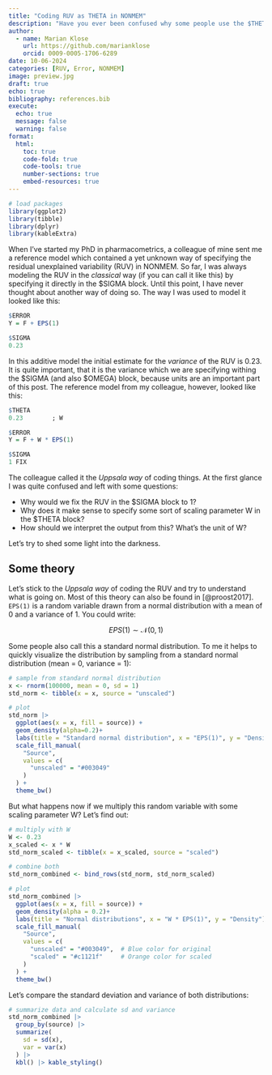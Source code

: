 ```yaml
---
title: "Coding RUV as THETA in NONMEM"
description: "Have you ever been confused why some people use the $THETA block to code their RUV in NONMEM? You are not alone!"
author:
  - name: Marian Klose
    url: https://github.com/marianklose
    orcid: 0009-0005-1706-6289
date: 10-06-2024
categories: [RUV, Error, NONMEM] 
image: preview.jpg
draft: true 
echo: true
bibliography: references.bib
execute:
  echo: true
  message: false
  warning: false
format:
  html:
    toc: true
    code-fold: true
    code-tools: true
    number-sections: true
    embed-resources: true
---
```


```r
# load packages
library(ggplot2)
library(tibble)
library(dplyr)
library(kableExtra)
```

When I've started my PhD in pharmacometrics, a colleague of mine sent me a reference model which contained a yet unknown way of specifying the residual unexplained variability (RUV) in NONMEM. So far, I was always modeling the RUV in the *classical* way (if you can call it like this) by specifying it directly in the \$SIGMA block. Until this point, I have never thought about another way of doing so. The way I was used to model it looked like this:

``` r
$ERROR
Y = F + EPS(1)

$SIGMA
0.23
```

In this additive model the initial estimate for the *variance* of the RUV is 0.23. It is quite important, that it is the variance which we are specifying withing the \$SIGMA (and also \$OMEGA) block, because units are an important part of this post. The reference model from my colleague, however, looked like this:

``` r
$THETA
0.23        ; W 

$ERROR
Y = F + W * EPS(1)

$SIGMA
1 FIX
```

The colleague called it the *Uppsala way* of coding things. At the first glance I was quite confused and left with some questions:

-   Why would we fix the RUV in the \$SIGMA block to 1?
-   Why does it make sense to specify some sort of scaling parameter W in the \$THETA block?
-   How should we interpret the output from this? What's the unit of W?

Let's try to shed some light into the darkness.

## Some theory

Let's stick to the *Uppsala way* of coding the RUV and try to understand what is going on. Most of this theory can also be found in [@proost2017]. `EPS(1)` is a random variable drawn from a normal distribution with a mean of 0 and a variance of 1. You could write:

$$EPS(1) \sim \mathcal{N}(0,1)$$

Some people also call this a standard normal distribution. To me it helps to quickly visualize the distribution by sampling from a standard normal distribution (mean = 0, variance = 1):

```r
# sample from standard normal distribution
x <- rnorm(100000, mean = 0, sd = 1)
std_norm <- tibble(x = x, source = "unscaled")

# plot
std_norm |> 
  ggplot(aes(x = x, fill = source)) +
  geom_density(alpha=0.2)+
  labs(title = "Standard normal distribution", x = "EPS(1)", y = "Density")+
  scale_fill_manual(
    "Source",
    values = c(
      "unscaled" = "#003049"
    )
  ) +
  theme_bw()
```

But what happens now if we multiply this random variable with some scaling parameter W? Let's find out:

```r
# multiply with W
W <- 0.23
x_scaled <- x * W
std_norm_scaled <- tibble(x = x_scaled, source = "scaled")

# combine both
std_norm_combined <- bind_rows(std_norm, std_norm_scaled)

# plot
std_norm_combined |> 
  ggplot(aes(x = x, fill = source)) +
  geom_density(alpha = 0.2)+
  labs(title = "Normal distributions", x = "W * EPS(1)", y = "Density")+
  scale_fill_manual(
    "Source",
    values = c(
      "unscaled" = "#003049",  # Blue color for original
      "scaled" = "#c1121f"     # Orange color for scaled
    )
  ) +
  theme_bw()
```


Let's compare the standard deviation and variance of both distributions:

```r
# summarize data and calculate sd and variance
std_norm_combined |> 
  group_by(source) |>   
  summarize(
    sd = sd(x),
    var = var(x)
  ) |> 
  kbl() |> kable_styling()
```


